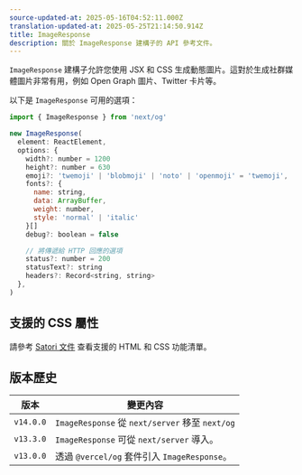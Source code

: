```yaml
---
source-updated-at: 2025-05-16T04:52:11.000Z
translation-updated-at: 2025-05-25T21:14:50.914Z
title: ImageResponse
description: 關於 ImageResponse 建構子的 API 參考文件。
---
```


`ImageResponse` 建構子允許您使用 JSX 和 CSS 生成動態圖片。這對於生成社群媒體圖片非常有用，例如 Open Graph 圖片、Twitter 卡片等。

以下是 `ImageResponse` 可用的選項：

```jsx
import { ImageResponse } from 'next/og'

new ImageResponse(
  element: ReactElement,
  options: {
    width?: number = 1200
    height?: number = 630
    emoji?: 'twemoji' | 'blobmoji' | 'noto' | 'openmoji' = 'twemoji',
    fonts?: {
      name: string,
      data: ArrayBuffer,
      weight: number,
      style: 'normal' | 'italic'
    }[]
    debug?: boolean = false

    // 將傳遞給 HTTP 回應的選項
    status?: number = 200
    statusText?: string
    headers?: Record<string, string>
  },
)
```

## 支援的 CSS 屬性

請參考 [Satori 文件](https://github.com/vercel/satori#css) 查看支援的 HTML 和 CSS 功能清單。

## 版本歷史

| 版本       | 變更內容                                               |
| ---------- | ----------------------------------------------------- |
| `v14.0.0` | `ImageResponse` 從 `next/server` 移至 `next/og`       |
| `v13.3.0` | `ImageResponse` 可從 `next/server` 導入。             |
| `v13.0.0` | 透過 `@vercel/og` 套件引入 `ImageResponse`。          |